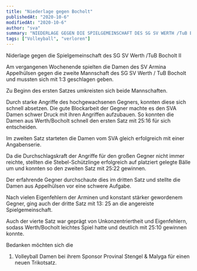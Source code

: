 ```yaml
---
title: "Niederlage gegen Bocholt"
publishedAt: "2020-10-6"
modifiedAt: "2020-10-6"
author: "sva"
summary: "NIEDERLAGE GEGEN DIE SPIELGEMEINSCHAFT DES SG SV WERTH /TuB BOCHOLT II"
tags: ["Volleyball", "verloren"]
---
```


Niderlage gegen die Spielgemeinschaft des SG SV Werth /TuB Bocholt II

Am vergangenen Wochenende spielten die Damen des SV Armina Appelhülsen gegen die zweite Mannschaft des SG SV Werth / TuB Bocholt und mussten sich mit 1:3 geschlagen geben.

Zu Beginn des ersten Satzes umkreisten sich beide Mannschaften.

Durch starke Angriffe des hochgewachsenen Gegners, konnten diese sich schnell absetzen. Die gute Blockarbeit der Gegner machte es den SVA Damen schwer Druck mit ihren Angriffen aufzubauen. So konnten die Damen aus Werth/Bocholt schnell den ersten Satz mit 25:16 für sich entscheiden.

Im zweiten Satz starteten die Damen vom SVA gleich erfolgreich mit einer Angabenserie.

Da die Durchschlagskraft der Angriffe für den großen Gegner nicht immer reichte, stellten die Stebel-Schützlinge erfolgreich auf platziert gelegte Bälle um und konnten so den zweiten Satz mit 25:22 gewinnen.

Der erfahrende Gegner durchschaute dies im dritten Satz und stellte die Damen aus Appelhülsen vor eine schwere Aufgabe.

Nach vielen Eigenfehlern der Arminen und konstant stärker gewordenem Gegner, ging auch der dritte Satz mit 13: 25 an die angereiste Spielgemeinschaft.

Auch der vierte Satz war geprägt von Unkonzentriertheit und Eigenfehlern, sodass Werth/Bocholt leichtes Spiel hatte und deutlich mit 25:10 gewinnen konnte.

Bedanken möchten sich die
1. Volleyball Damen bei ihrem Sponsor Provinal Stengel & Malyga für einen neuen Trikotsatz.
